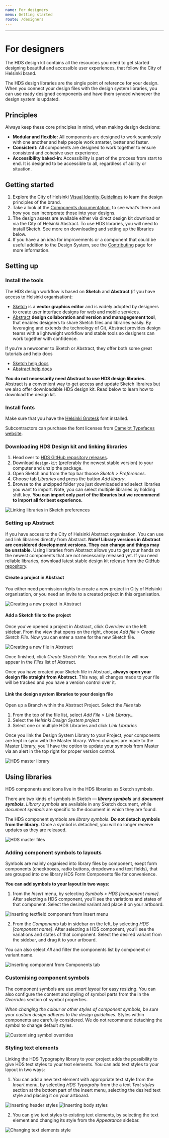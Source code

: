```yaml
---
name: For designers
menu: Getting started
route: /designers
---
```



---

# For designers

<LargeParagraph>
    The HDS design kit contains all the resources you need to get started designing beautiful and accessible user experiences, that follow the City of Helsinki brand.
</LargeParagraph>

The HDS design libraries are the single point of reference for your design. When you connect your design files with the design system libraries, you can use ready designed components and have them synced whenever the design system is updated.

## Principles

Always keep these core principles in mind, when making design decisions:
- **Modular and flexible:** All components are designed to work seamlessly with one another and help people work smarter, better and faster.
- **Consistent:** All components are designed to work together to ensure consistent and cohesive user experience.
- **Accessibility baked-in:** Accessibility is part of the process from start to end. It is designed to be accessible to all, regardless of ability or situation.

## Getting started
1. Explore the City of Helsinki [Visual Identity Guidelines](https://brand.hel.fi/ "City of Helsinki Visual Identity Guidelines") to learn the design principles of the brand.
2. Take a look at the [Components documentation](/components "Components"), to see what’s there and how you can incorporate those into your designs.
3. The design assets are available either via direct design kit download or via the City of Helsinki Abstract. To use HDS libraries, you will need to install Sketch. See more on downloading and setting up the libraries below.
4. If you have a an idea for improvements or a component that could be useful addition to the Design System, see the [Contributing](/contributing "Contributing") page for more information.

## Setting up

### Install the tools
The HDS design workflow is based on **Sketch** and **Abstract** (if you have access to Helsinki organisation):
- [Sketch](https://www.sketch.com/ "Sketch - The digital design toolkit") is a **vector graphics editor** and is widely adopted by designers to create user interface designs for web and mobile services.
- [Abstract](https://www.abstract.com/ "Abstract: Design Version Control, Collaboration & Handoff for teams") **design collaboration and version and managegement tool**, that enables designers to share Sketch files and libraries easily. By leveraging and extends the technology of Git, Abstract provides design teams with a lightweight workflow and stable tools so designers can work together with confidence.

If you’re a newcomer to Sketch or Abstract, they offer both some great tutorials and help docs
- [Sketch help docs](https://www.sketchapp.com/docs/ "Sketch help docs")
- [Abstract help docs](https://www.abstract.com/help/ "Abstract help docs")

**You do not necessarily need Abstract to use HDS design libraries.** Abstract is a convenient way to get access and update Sketch libraires but we also offer downloadable HDS design kit. Read below to learn how to download the design kit. 

### Install fonts
Make sure that you have the [Helsinki Grotesk](https://camelot-typefaces.com/helsinki-grotesk "Camelot Typefaces / Helsinki Grotesk") font installed.

Subcontractors can purchase the font licenses from [Camelot Typefaces website](https://camelot-typefaces.com/helsinki-grotesk "Camelot Typefaces / Helsinki Grotesk").

### Downloading HDS Design kit and linking libraries

1. Head over to [HDS GitHub repository releases](https://github.com/City-of-Helsinki/helsinki-design-system/releases).
2. Download `design-kit` (preferably the newest stable version) to your computer and unzip the package.
3. Open Sketch and from the top bar thoose _Sketch > Preferences_.
4. Choose tab _Libraries_ and press the button _Add library_.
5. Browse to the unzipped folder you just downloaded and select libraries you want to import. Note, you can select multiple libraries by holding shift key. **You can import only part of the libraries but we recommend to import all for best experience.**

![Linking libraries in Sketch preferences](../../static/fordesigners-hds-designkit.png "Linking libraries in Sketch preferences")

### Setting up Abstract

If you have access to the City of Helsinki Abstract organisation. You can use and link libraries directly from Abstract. **Note! Library versions in Abstract are considered development versions. They can change and things may be unstable.** Using libraries from Abstract allows you to get your hands on the newest components that are not necessarily released yet. If you need reliable libraries, download latest stable design kit release from the [GitHub repository](https://github.com/City-of-Helsinki/helsinki-design-system/releases).

#### Create a project in Abstract

You either need permission rights to create a new project in City of Helsinki organisation, or you need an invite to a created project in this organisation.

![Creating a new project in Abstract](../../static/fordesigners-abstract-create-new-project.png "Creating a new project in Abstract")

#### Add a Sketch file to the project

Once you’ve opened a project in Abstract, click _Overview_ on the left sidebar. From the view that opens on the right, choose _Add file > Create Sketch File_. Now you can enter a name for the new Sketch file.

![Creating a new file in Abstract](../../static/fordesigners-abstract-create-new-file.png "Creating a new file in Abstract")

Once finished, click _Create Sketch File_. Your new Sketch file will now appear in the _Files_ list of Abstract.

Once you have created your Sketch file in Abstract, **always open your design file straight from Abstract**. This way, all changes made to your file will be tracked and you have a version control over it.

#### Link the design system libraries to your design file

Open up a Branch within the Abstract Project. Select the _Files_ tab  
1. From the top of the file list, select _Add File > Link Library…_  
2. Select the _Helsinki Design System project_  
3. Select one or multiple HDS Libraries and click _Link Libraries_

Once you link the Design System Library to your Project, your components are kept in sync with the Master library. When changes are made to the Master Library, you’ll have the option to update your symbols from Master via an alert in the top right for proper version control.

![HDS master library](../../static/fordesigners-hds-master.png "HDS master library")


## Using libraries

HDS components and icons live in the HDS libraries as Sketch symbols. 

There are two kinds of symbols in Sketch — **_library symbols_** and **_document symbols_**. _Library symbols_ are available in any Sketch document, while _document symbols_ are specific to the document in which they are found. 

The HDS component symbols are _library symbols_. **Do not detach symbols from the library.** Once a symbol is detached, you will no longer receive updates as they are released.

![HDS master files](../../static/fordesigners-hds-master-files.png "HDS master files")


### Adding component symbols to layouts
Symbols are mainly organised into library files by component, exept form components (checkboxes, radio buttons, dropdowns and text fields), that are grouped into one library HDS Form Components file for convenience. 

**You can add symbols to your layout in two ways:**
1. from the _Insert_ menu, by selecting _Symbols > HDS [component name]_. After selecting a HDS component, you’ll see the variations and states of that component. Select the desired variant and place it on your artboard.

![Inserting textfield component from Insert menu](../../static/fordesigners-component-textfield-insert.png "Inserting textfield component from Insert menu")

2. From the _Components_ tab in sidebar on the left, by selecting _HDS [component name]_. After selecting a HDS component, you’ll see the variations and states of that component. Select the desired variant from the sidebar, and drag it to your artboard. 

You can also select _All_ and filter the components list by component or variant name.

![Inserting component from Components tab](../../static/fordesigners-component-insert.png "Inserting component from Components tab")

### Customising component symbols
The component symbols are use _smart layout_ for easy resizing. You can also configure the content and styling of symbol parts from the in the _Overrides_ section of symbol properties.

_When changing the colour or other styles of component symbols, be sure your custom design adheres to the design guidelines._ Styles within components are carefully considered. We do not recommend detaching the symbol to change default styles.

![Customising symbol overrides](../../static/fordesigners-component-overrides.png "Customising symbol overrides")



### Styling text elements
Linking the HDS Typography library to your project adds the possibility to give HDS text styles to your text elements. You can add text styles to your layout in two ways:

1. You can add a new text element with appropriate text style from the _Insert_ menu, by selecting _HDS Typograhy_ from the a text _Text styles_ section at the bottom part of the insert menu, selecting the desired text style and placing it on your artboard.

![Inserting header styles](../../static/fordesigners-typography-header-insert.png "Inserting header styles")
![Inserting body styles](../../static/fordesigners-typography-body-insert.png "Inserting body styles")

2. You can give text styles to existing text elements, by selecting the text element and changing its style from the _Appearance_ sidebar.

![Changing text elements style](../../static/fordesigners-typography-textstyle-appearance.png "Changing text elements style")